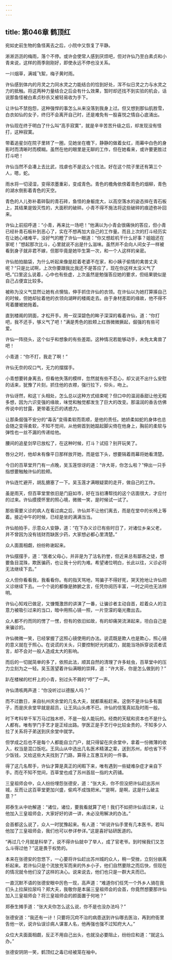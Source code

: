 ```yaml
---
---
---
```

title: 第046章 鹤顶红
---





宛如史前生物的鱼怪离去之后，小院中又恢复了平静。

淅淅沥沥的梅雨，落个不停。或许会使常人感到厌烦吧，但对许仙乃至白素贞和小青来说，这样的雨季刚刚好，即使永远不停也没关系。

一川烟草，满城飞絮，梅子黄时雨。

许仙感到体内的月灵之力同水灵之力能结合的恰到好处，浑不似日灵之力与水灵之力的抵触。将这两种力量结合之后会有什么效果，暂时却还找不到实验的机会，话说那鱼怪被白素贞秒杀又被轻易收为手下。

让许仙不禁抱怨，这种强悍的事怎么从来没落到我身上过。但又想到那仙肌胜雪，白衣如仙的女子，终归不会离开自己时，还是难免有一股喜悦之情自心底涌出。

许仙现在终于明白了什么叫“高手寂寞”，就是辛辛苦苦升级之后，却发现没有怪打，这种寂寞。

带着追星剑在院子里转了一圈，见她坐在檐下，静静的做着女红，雨幕中白色的身影时而清晰时而模糊。虽然在他的眼里是无聊的工作，但在她看来，或许要更胜过打斗吧！

许仙当然不会凑上去比武，找虐也不是这么个找法。好在这个院子里还有第三个人，嗯，蛇。

雨水将一切浸湿，变得浓墨重彩，变成青色。青色的檐角依傍着青色的烟柳，青色的湖水倒影着青色的天空。

青色的人儿弥补着碎裂的青石砖，鱼怪的身躯庞大，以高空落水的姿态摔在青石板上，其结果是毁灭性的，大面积的破碎。小青不得不施法将这些破碎的痕迹弥补回来。

许仙上前招呼道：“小青，再来比一场吧！”他满以为小青会很痛快的答应，但小青已经补青石板补到恶心了，实在不想再加大自己的工作量。而且上次的打斗经历实在让她心绪难平，没好气的瞪了许仙一眼道：“你又想趁机干什么好事？姐姐还在家呢！”想起那次比斗，心里就说不出是什么滋味。虽然并不会向人间女子一样被看到身子就非君不嫁，但那毕竟是她毕生第一次，和一个人这样的亲密。

许仙拍拍脑袋，为什么听起来像是趁着老婆不在家，和小姨子偷情的禽兽丈夫呢？“只是比试啊，上次你要跟我比我还不是答应了，现在你这样太没义气了吧。”口里这么说着，心中也有些虚，上次虽然是勉强答应她的要求，但结果貌似是自己占便宜比较多。

被称为没义气显然让她有点懊恼，伸手抓住许仙的衣领。在许仙以为她打算揍自己的时候，但她却扯着他的衣领向湖畔的楼阁走去。由于身材差距的缘故，他不得不弯着腰被她拖着。

直到楼阁的阴面，才松开手。用一双深碧色的眸子深深的看着许仙，道：“你打吧，我不还手，够义气了吧！”满是秀色的脸颊上红唇微微撅起，倔强的有些可爱。

许仙一阵挠头，这个似乎和想象的有些差距。这种情况若能够动手，未免太禽兽了吧！

小青道：“你不打，我走了啊！”

许仙无奈的叹口气，无力的摆摆手。

小青想要转身离去，但看他失落的模样，忽然就有些不忍心，却又说不出什么安慰的话来，犹豫了片刻，抓住他的衣襟，强行拉下，仰头，吻上。

许仙讶然，和这丫头相处，怎么总以这种方式结束呢？但口中的温润香甜让他无暇多想，因为六识变强的缘故，味觉和触觉都发生了巨大的改变。那温润的香舌仿佛传说中的甘露，更带着无匹的诱惑力。

让那条倔强不安分的“毒舌”变得柔软而乖顺，是他的责任。她娇柔如蛇的身体也总会随之变得柔软，不知不觉间，从他俯首到她踮起脚尖倚在他身上，胸前的柔软与弹性也一丝不漏的传递给他。

腰间的追星剑早已放松了，在这种时候，打斗？试招？别开玩笑了。

唇分之时，他却未有像平日那样放开她，而是低下头，想要隔着雨幕将她看清楚。

今日的百草堂开门有一点晚，吴玉莲惊讶的道：“许大哥，你怎么啦？”伸出一只手指想要触触许仙的脸颊。

许仙连忙避开，胡乱搪塞了一下。吴玉莲才满眼疑窦的走开，做自己的工作。

虽是雨天，但百草堂里依旧是门庭如市，好在当初漕帮找的这个店面很大，才应付的过来。许仙摸摸怀里的照心境，微微一笑，是时候试一试了。

那些需要义诊的病人在看过病之后，许仙并不让他们离去，而是在堂中的长椅上等着。接近中午的时候，已经是坐的满满当当。

许仙拍拍手，示意众人安静，道：“在下办义诊已有些时日了，对诸位乡亲父老，并不曾因为没有钱财而缺医少药，大家想必都心里清楚。”

众人面面相觑，纷纷称谢起来。

许仙摆摆手，道：“医者父母心，并非是为了沽名钓誉，但近来总有鄙吝之徒，想要鱼目混珠，欺医骗药，也让我十分的为难。希望诸位明白，长此以往，义诊必将无法继续下去。”

众人但你看看我，我看看你。有的指天骂地，骂骗子不得好死，哭天抢地让许仙把义诊继续下去。一个个说的都像是肺腑之言，任凭你阅历丰富，一时之间也无法辨明。

许仙心知戏已做足，又慷慨激昂的讲演了一番，让骗诊者主动自首，趁着众人的注意力被吸引过来的当口，暗中用照心镜一照，一片空濛的毫光撒出去。

众人都不约而同的愣了一愣，但有的依旧如故，有的却痛哭流涕起来，坦白自己是来骗诊的。

许仙微微一笑，已经掌握了这照心镜使用的办法。说谎既是欺人也是欺心，照心镜的意义就在于照心。在说谎的关头，只要控制好光的威力，就能当场拆穿说谎者谎言，却不会对一般人造成太大的影响。

而后的一切就简单的多了，依照此法，顺其自然的清理了许多蛀虫，百草堂中的压力立刻为之一轻。吴玉莲望着许仙满眼的崇拜，道：“许大哥，你是怎么做到的？”

趴在楼梯的栏杆上的小青，别过头不屑的“哼”了一声。

许仙清咳两声道：“你没听过以德服人吗？”

而不过数日，来自杭州庆余堂的几名大夫，就都乘船赶来。这倒不是许仙多有面子，而是庆余堂早就是超员，让王凤山头疼不已。许仙的信笺真如及时雨一般。

时下考科举千军万马过独木桥，不是一般人能玩的。经商的天赋和资本也不是什么人都有。唯有学门手艺才是正经出路。学医正是手艺行中比较金贵的，不知多少人拉了关系将子弟送到庆余堂中就学。

但学成之后也不是每个人都能自立门户，就只得留在庆余堂中，拿着一份微薄的收入，权当是混口饭吃。王凤山从中选出几名医术精湛之辈，送到苏州，却也省下不少饭钱，又给这些大夫找到了门路，算得上互惠互利的一件事。

得了这几名帮手，许仙才算是真正的闲暇下来，唯有遇到一些疑难杂症才亲自下手。而在不知不觉间，百草堂也成了苏州首屈一指的大药铺。

三皇祖师会中，众人纷纷埋怨张德安，道：“张大夫，你不但没把许仙赶出苏州城，反而让这百草堂更加兴盛，偷鸡不成蚀把米。”“是啊，是啊，这是什么破主意？”

郑泰生从中劝解道：“诸位，诸位，要我看就算了吧！我们不如把许仙请过来，让他加入三皇祖师会，大家好好的讲一讲，未必没用解决的办法。”

会首都这么说了，众人一时犹豫起来。有人道：“听说许仙手里有几本医书，若叫他加了三皇祖师会，我们也可以参详参详。”这是喜好钻研医道的。

“再过几个月就是科举了，说不得许仙就中了举人，成了官老爷。到时候我们又怎么斗得过他？”这是畏于权势的。

本来在张德安的忽悠下，一心要将许仙赶出苏州城的众人，稍一受挫，立刻分崩离析起来。若许仙只是个流放充军而来的外乡小子，他们自然要除之而后快，但现在的情况就令他们没了这样的决心。说来说去，他们也只是一群大夫而已。

一直沉默不语的张德安眼中厉色一现，高声道：“难道你们任凭一个外乡人骑在我们头上拉屎拉尿吗？郑大夫，我敬你是本届三皇祖师会的会首，你竟然想要那许仙加入三皇祖师会？将三皇祖师会的颜面置于何地？”

郑泰生摊手道：“张大夫你怎么这么说，你不是也没办法吗？”

张德安道：“我还有一计！只要将沉疴不治的病患送到许仙哪去医治，再到府衙里告他一状，说许仙误诊病人谋害人名，他再强也强不过知府大人。”

众位大夫面面相觑，反正不用自己出头，也就没必要阻止，纷纷应和道：“就这么办。”

张德安阴阴一笑，鹤顶红之毒已经被笼在袖中。